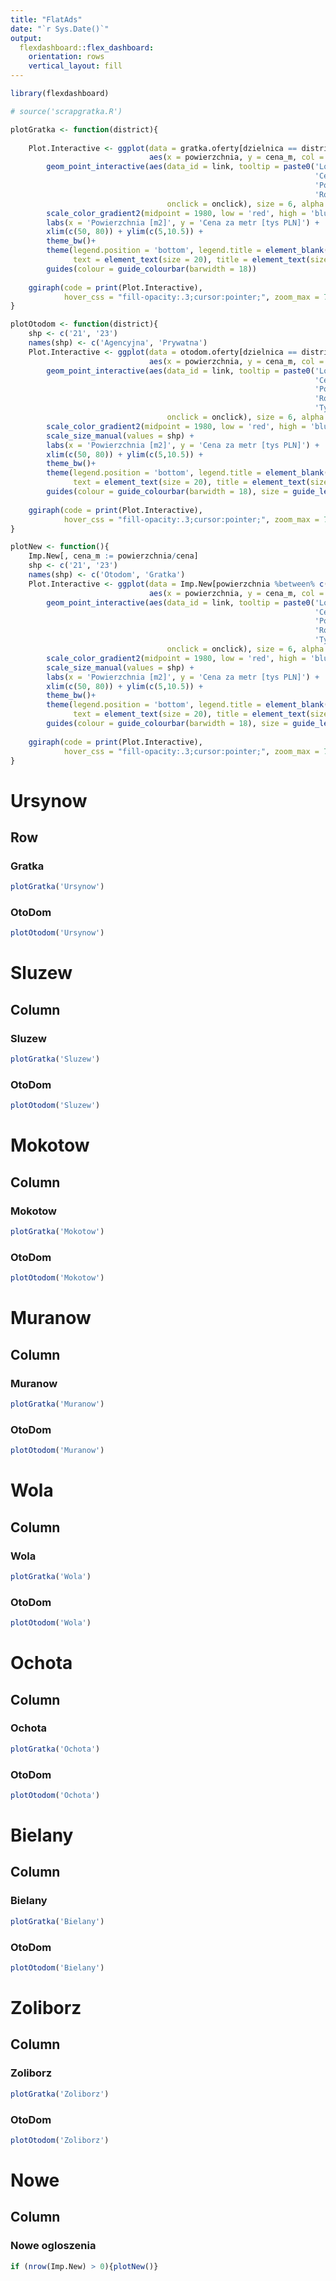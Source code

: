 ```yaml
---
title: "FlatAds"
date: "`r Sys.Date()`"
output: 
  flexdashboard::flex_dashboard:
    orientation: rows
    vertical_layout: fill
---
```


```r
library(flexdashboard)
```

```r
# source('scrapgratka.R')

plotGratka <- function(district){
    
    Plot.Interactive <- ggplot(data = gratka.oferty[dzielnica == district & powierzchnia %between% c(50, 80) & cena_m %between% c(5, 10)],
                               aes(x = powierzchnia, y = cena_m, col = rok))  + 
        geom_point_interactive(aes(data_id = link, tooltip = paste0('Lokalizacja: ', lokalizacja, '\n',
                                                                    'CenaM_tys: ', round(cena_m, 3), '\n',
                                                                    'Pow: ', powierzchnia, '\n',
                                                                    'Rok: ', rok, '\n'),
                                   onclick = onclick), size = 6, alpha = .6 ) +
        scale_color_gradient2(midpoint = 1980, low = 'red', high = 'blue', mid = 'orange') + 
        labs(x = 'Powierzchnia [m2]', y = 'Cena za metr [tys PLN]') + 
        xlim(c(50, 80)) + ylim(c(5,10.5)) +
        theme_bw()+
        theme(legend.position = 'bottom', legend.title = element_blank(), 
              text = element_text(size = 20), title = element_text(size = 24))+
        guides(colour = guide_colourbar(barwidth = 18))
    
    ggiraph(code = print(Plot.Interactive),
            hover_css = "fill-opacity:.3;cursor:pointer;", zoom_max = 7, width_svg = 15, height_svg = 12)
}

plotOtodom <- function(district){
    shp <- c('21', '23')
    names(shp) <- c('Agencyjna', 'Prywatna')
    Plot.Interactive <- ggplot(data = otodom.oferty[dzielnica == district & powierzchnia %between% c(50, 80) & cena_m %between% c(5, 10)],
                               aes(x = powierzchnia, y = cena_m, col = rok, shape = typOferty))  + 
        geom_point_interactive(aes(data_id = link, tooltip = paste0('Lokalizacja: ', lokalizacja, '\n',
                                                                    'CenaM_tys: ', round(cena_m, 3), '\n',
                                                                    'Pow: ', powierzchnia, '\n',
                                                                    'Rok: ', rok, '\n',
                                                                    'TypOferty: ', typOferty),
                                   onclick = onclick), size = 6, alpha = .6 ) +
        scale_color_gradient2(midpoint = 1980, low = 'red', high = 'blue', mid = 'orange') + 
        scale_size_manual(values = shp) +
        labs(x = 'Powierzchnia [m2]', y = 'Cena za metr [tys PLN]') + 
        xlim(c(50, 80)) + ylim(c(5,10.5)) +
        theme_bw()+
        theme(legend.position = 'bottom', legend.title = element_blank(), 
              text = element_text(size = 20), title = element_text(size = 24))+
        guides(colour = guide_colourbar(barwidth = 18), size = guide_legend())
    
    ggiraph(code = print(Plot.Interactive),
            hover_css = "fill-opacity:.3;cursor:pointer;", zoom_max = 7, width_svg = 15, height_svg = 12)
}

plotNew <- function(){
    Imp.New[, cena_m := powierzchnia/cena]
    shp <- c('21', '23')
    names(shp) <- c('Otodom', 'Gratka')
    Plot.Interactive <- ggplot(data = Imp.New[powierzchnia %between% c(50, 80) & cena_m %between% c(5, 10)],
                               aes(x = powierzchnia, y = cena_m, col = rok, shape = zrodlo))  + 
        geom_point_interactive(aes(data_id = link, tooltip = paste0('Lokalizacja: ', lokalizacja, '\n',
                                                                    'CenaM_tys: ', round(cena_m, 3), '\n',
                                                                    'Pow: ', powierzchnia, '\n',
                                                                    'Rok: ', rok, '\n',
                                                                    'TypOferty: ', typOferty),
                                   onclick = onclick), size = 6, alpha = .6 ) +
        scale_color_gradient2(midpoint = 1980, low = 'red', high = 'blue', mid = 'orange') + 
        scale_size_manual(values = shp) +
        labs(x = 'Powierzchnia [m2]', y = 'Cena za metr [tys PLN]') + 
        xlim(c(50, 80)) + ylim(c(5,10.5)) +
        theme_bw()+
        theme(legend.position = 'bottom', legend.title = element_blank(), 
              text = element_text(size = 20), title = element_text(size = 24))+
        guides(colour = guide_colourbar(barwidth = 18), size = guide_legend())
    
    ggiraph(code = print(Plot.Interactive),
            hover_css = "fill-opacity:.3;cursor:pointer;", zoom_max = 7, width_svg = 15, height_svg = 12)
}

```


Ursynow
=======================================================================


Row
-----------------------------------------------------------------------

### Gratka

```r

plotGratka('Ursynow')

```

### OtoDom

```r

plotOtodom('Ursynow')

```


Sluzew
=======================================================================


Column {data-width=650}
-----------------------------------------------------------------------

### Sluzew

```r

plotGratka('Sluzew')

```

### OtoDom

```r

plotOtodom('Sluzew')

```


Mokotow
=======================================================================


Column {data-width=650}
-----------------------------------------------------------------------

### Mokotow

```r

plotGratka('Mokotow')

```

### OtoDom

```r

plotOtodom('Mokotow')

```


Muranow
=======================================================================


Column {data-width=650}
-----------------------------------------------------------------------

### Muranow

```r

plotGratka('Muranow')

```

### OtoDom

```r

plotOtodom('Muranow')

```


Wola
=======================================================================


Column {data-width=650}
-----------------------------------------------------------------------

### Wola

```r

plotGratka('Wola')

```

### OtoDom

```r

plotOtodom('Wola')

```


Ochota
=======================================================================


Column {data-width=650}
-----------------------------------------------------------------------

### Ochota

```r

plotGratka('Ochota')

```

### OtoDom

```r

plotOtodom('Ochota')

```


Bielany
=======================================================================


Column {data-width=650}
-----------------------------------------------------------------------

### Bielany

```r

plotGratka('Bielany')

```

### OtoDom

```r

plotOtodom('Bielany')

```


Zoliborz
=======================================================================


Column {data-width=650}
-----------------------------------------------------------------------

### Zoliborz

```r

plotGratka('Zoliborz')

```

### OtoDom

```r

plotOtodom('Zoliborz')

```


Nowe
=======================================================================


Column {data-width=650}
-----------------------------------------------------------------------

### Nowe ogloszenia

```r

if (nrow(Imp.New) > 0){plotNew()}


```